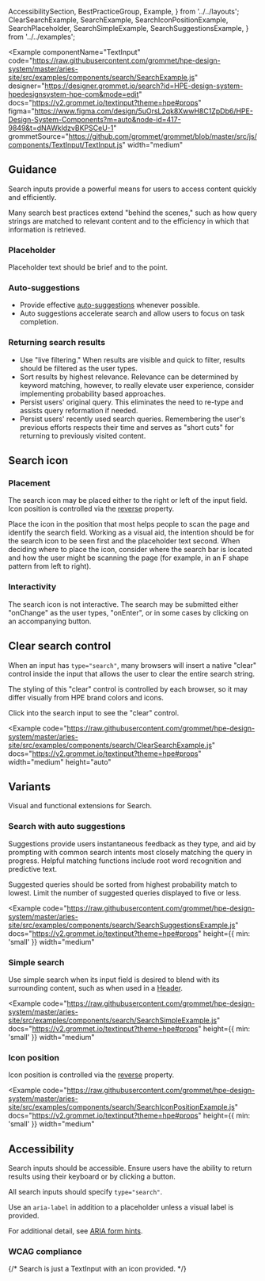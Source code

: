   AccessibilitySection,
  BestPracticeGroup,
  Example,
} from '../../layouts';
  ClearSearchExample,
  SearchExample,
  SearchIconPositionExample,
  SearchPlaceholder,
  SearchSimpleExample,
  SearchSuggestionsExample,
} from '../../examples';

<Example
  componentName="TextInput"
  code="https://raw.githubusercontent.com/grommet/hpe-design-system/master/aries-site/src/examples/components/search/SearchExample.js"
  designer="https://designer.grommet.io/search?id=HPE-design-system-hpedesignsystem-hpe-com&mode=edit"
  docs="https://v2.grommet.io/textinput?theme=hpe#props"
  figma="https://www.figma.com/design/5uOrsL2qk8XwwH8C1ZpDb6/HPE-Design-System-Components?m=auto&node-id=417-9849&t=dNAWkldzvBKPSCeU-1"
  grommetSource="https://github.com/grommet/grommet/blob/master/src/js/components/TextInput/TextInput.js"
  width="medium"
>
  <SearchExample />
</Example>

## Guidance

Search inputs provide a powerful means for users to access content quickly and efficiently.

Many search best practices extend "behind the scenes," such as how query strings are matched to relevant content and to the efficiency in which that information is retrieved.

### Placeholder

Placeholder text should be brief and to the point.

<BestPracticeGroup>
  <Example
    height="small"
    bestPractice={{
      type: 'do',
      message: 'Make the placeholder text concise.',
    }}
  >
    <SearchPlaceholder />
  </Example>
  <Example
    height="small"
    bestPractice={{
      type: 'dont',
      message: `Avoid lengthly placeholder text that overflows.`,
    }}
  >
    <SearchPlaceholder bestPractice={false} />
  </Example>
</BestPracticeGroup>

### Auto-suggestions

- Provide effective [auto-suggestions](#search-with-auto-suggestions) whenever possible.
- Auto suggestions accelerate search and allow users to focus on task completion.

### Returning search results

- Use "live filtering." When results are visible and quick to filter, results should be filtered as the user types.
- Sort results by highest relevance. Relevance can be determined by keyword matching, however, to really elevate user experience, consider implementing probability based approaches.
- Persist users' original query. This eliminates the need to re-type and assists query reformation if needed.
- Persist users' recently used search queries. Remembering the user's previous efforts respects their time and serves as "short cuts" for returning to previously visited content.

## Search icon

### Placement

The search icon may be placed either to the right or left of the input field. Icon position is controlled via the [reverse](#icon-position) property.

Place the icon in the position that most helps people to scan the page and identify the search field. Working as a visual aid, the intention should be for the search icon to be seen first and the placeholder text second. When deciding where to place the icon, consider where the search bar is located and how the user might be scanning the page (for example, in an F shape pattern from left to right).

### Interactivity

The search icon is not interactive. The search may be submitted either "onChange" as the user types, "onEnter", or in some cases by clicking on an accompanying button.

## Clear search control

When an input has `type="search"`, many browsers will insert a native "clear" control inside the input that allows the user to clear the entire search string.

The styling of this "clear" control is controlled by each browser, so it may differ visually from HPE brand colors and icons.

Click into the search input to see the "clear" control.

<Example
  code="https://raw.githubusercontent.com/grommet/hpe-design-system/master/aries-site/src/examples/components/search/ClearSearchExample.js"
  docs="https://v2.grommet.io/textinput?theme=hpe#props"
  width="medium"
  height="auto"
>
  <ClearSearchExample />
</Example>

## Variants

Visual and functional extensions for Search.

### Search with auto suggestions

Suggestions provide users instantaneous feedback as they type, and aid by prompting with common search intents most closely matching the query in progress. Helpful matching functions include root word recognition and predictive text.

Suggested queries should be sorted from highest probability match to lowest. Limit the number of suggested queries displayed to five or less.

<Example
  code="https://raw.githubusercontent.com/grommet/hpe-design-system/master/aries-site/src/examples/components/search/SearchSuggestionsExample.js"
  docs="https://v2.grommet.io/textinput?theme=hpe#props"
  height={{ min: 'small' }}
  width="medium"
>
  <SearchSuggestionsExample />
</Example>

### Simple search

Use simple search when its input field is desired to blend with its surrounding content, such as when used in a [Header](/components/header).

<Example
  code="https://raw.githubusercontent.com/grommet/hpe-design-system/master/aries-site/src/examples/components/search/SearchSimpleExample.js"
  docs="https://v2.grommet.io/textinput?theme=hpe#props"
  height={{ min: 'small' }}
  width="medium"
>
  <SearchSimpleExample />
</Example>

### Icon position

Icon position is controlled via the [reverse](https://v2.grommet.io/textinput?theme=hpe#reverse) property.

<Example
  code="https://raw.githubusercontent.com/grommet/hpe-design-system/master/aries-site/src/examples/components/search/SearchIconPositionExample.js"
  docs="https://v2.grommet.io/textinput?theme=hpe#props"
  height={{ min: 'small' }}
  width="medium"
>
  <SearchIconPositionExample />
</Example>

## Accessibility

Search inputs should be accessible. Ensure users have the ability to return results using their keyboard or by clicking a button.

All search inputs should specify `type="search"`.

Use an `aria-label` in addition to a placeholder unless a visual label is provided.

For additional detail, see [ARIA form hints](https://developer.mozilla.org/en-US/docs/Web/Accessibility/ARIA/forms/Basic_form_hints).

### WCAG compliance

{/* Search is just a TextInput with an icon provided. */}

<AccessibilitySection title="TextInput" />

